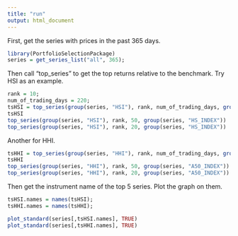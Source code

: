 ```yaml
---
title: "run"
output: html_document
---
```


First, get the series with prices in the past 365 days. 

```r
library(PortfolioSelectionPackage)
series = get_series_list("all", 365);
```

Then call "top_series" to get the top returns relative to the benchmark. Try HSI as an example.

```r
rank = 10;
num_of_trading_days = 220;
tsHSI = top_series(group(series, "HSI"), rank, num_of_trading_days, group(series, "HS_INDEX"))
tsHSI
top_series(group(series, "HSI"), rank, 50, group(series, "HS_INDEX"))
top_series(group(series, "HSI"), rank, 20, group(series, "HS_INDEX"))
```

Another for HHI.
```r
tsHHI = top_series(group(series, "HHI"), rank, num_of_trading_days, group(series, "A50_INDEX"))
tsHHI
top_series(group(series, "HHI"), rank, 50, group(series, "A50_INDEX"))
top_series(group(series, "HHI"), rank, 20, group(series, "A50_INDEX"))
```

Then get the instrument name of the top 5 series. Plot the graph on them.
```r
tsHSI.names = names(tsHSI);
tsHHI.names = names(tsHHI);

plot_standard(series[,tsHSI.names], TRUE)
plot_standard(series[,tsHHI.names], TRUE)

```




